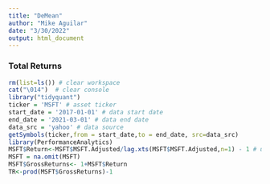 ```yaml
---
title: "DeMean"
author: "Mike Aguilar"
date: "3/30/2022"
output: html_document
---
```


### Total Returns
```r
rm(list=ls()) # clear workspace
cat("\014")  # clear console
library("tidyquant") 
ticker = 'MSFT' # asset ticker
start_date = '2017-01-01' # data start date
end_date = '2021-03-01' # data end date
data_src = 'yahoo' # data source
getSymbols(ticker,from = start_date,to = end_date, src=data_src)
library(PerformanceAnalytics)
MSFT$Return<-MSFT$MSFT.Adjusted/lag.xts(MSFT$MSFT.Adjusted,n=1) - 1 # use lag.xts to obtain the lag for xts data
MSFT = na.omit(MSFT)
MSFT$GrossReturns<- 1+MSFT$Return
TR<-prod(MSFT$GrossReturns)-1
```

